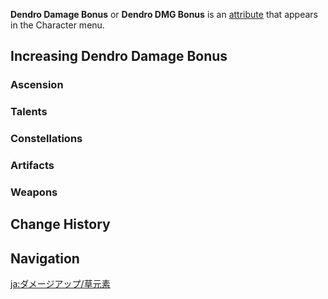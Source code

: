 {{DamageBonusTabs}}
{{See also|Dendro|Dendro Resistance}}
{{Terminology Infobox
|title        = Dendro Damage Bonus
|type         = Attributes
}}
'''Dendro Damage Bonus''' or '''Dendro DMG Bonus''' is an [[attribute]] that appears in the Character menu.

==Increasing Dendro Damage Bonus==
===Ascension===
{{Characters by Ascension Stat Table|Dendro DMG Bonus}}

===Talents===
{{Talents by Category Table|Dendro DMG Bonus Talents}}

===Constellations===
{{Constellations by Category Table|Dendro DMG Bonus Constellations}}

===Artifacts===
{{Artifacts by Category Table|Dendro DMG Bonus Artifacts}}

===Weapons===
{{Weapons by Category Table|Elemental DMG Bonus Passive Weapons}}

==Change History==
{{Change History|1.0}}

==Navigation==
{{Attribute Navbox}}

[[ja:ダメージアップ/草元素]]